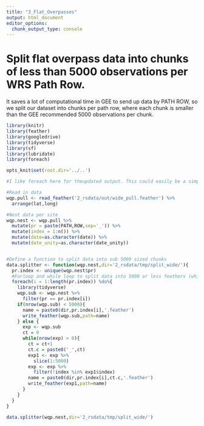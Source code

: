 ```yaml
---
title: "3_Flat_Overpasses"
output: html_document
editor_options: 
  chunk_output_type: console
---
```


# Split flat overpass data into chunks of less than 5000 observations per WRS Path Row. 

It saves a lot of computational time in GEE to send up data by PATH ROW, so we split our dataset into chunks per path row, where each chunk is smaller than the GEE recommended 5000 observations per chunk.

```r
library(knitr)
library(feather)
library(googledrive)
library(tidyverse)
library(sf)
library(lubridate)
library(foreach)

opts_knit$set(root.dir='../..')

```




```r
#I like foreach here for theupdated output. This could easily be a simple for loop. No parellel. While loops are scary with parellel. 

#Read in data
wqp.pull <- read_feather('2_rsdata/out/wide_pull.feather') %>%
  arrange(lat,long)

#Nest data per site
wqp.nest <- wqp.pull %>%
  mutate(pr = paste(PATH,ROW,sep='_')) %>%
  mutate(index = 1:n()) %>%
  mutate(date=as.character(date)) %>%
  mutate(date_unity=as.character(date_unity))


#Define a function to split data into sub 5000 sized chunks
data.splitter <- function(wqp.nest,dir='2_rsdata/tmp/split_wide/'){
  pr.index <- unique(wqp.nest$pr)
  #Forloop and while loop to split data into 5000 or less feathers (which is a data requirement of GEE.)
  foreach(i = 1:length(pr.index)) %do%{
    library(tidyverse)
    wqp.sub <- wqp.nest %>%
      filter(pr == pr.index[i])
    if(nrow(wqp.sub) < 5000){
      name = paste0(dir,pr.index[i],'.feather')
      write_feather(wqp.sub,path=name)
    } else {
      exp <- wqp.sub
      ct = 0
      while(nrow(exp) > 0){
        ct = ct+1
        ct.c = paste0('_',ct)
        exp1 <- exp %>%
          slice(1:5000)
        exp <- exp %>%
          filter(!index %in% exp1$index)
        name = paste0(dir,pr.index[i],ct.c,'.feather')
        write_feather(exp1,path=name)
      }
    }
  }
}

data.splitter(wqp.nest,dir='2_rsdata/tmp/split_wide/')
```

